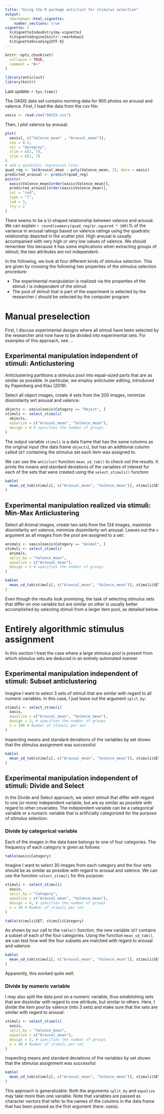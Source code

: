 ```yaml
---
title: "Using the R package anticlust for stimulus selection"
output: 
  rmarkdown::html_vignette:
    number_sections: true
vignette: >
  %\VignetteIndexEntry{my-vignette}
  %\VignetteEngine{knitr::rmarkdown}
  %\VignetteEncoding{UTF-8}
---
```


```r
knitr::opts_chunk$set(
  collapse = TRUE,
  comment = "#>"
)
```

```r
library(anticlust)
library(knitr)
```

Last update: `r Sys.time()`

The OASIS data set contains norming data for 900 photos on arousal 
and valence. First, I load the data from the csv file:

```r
oasis <- read.csv("OASIS.csv")
```

Then, I plot valence by arousal:

```r
plot(
  oasis[, c("Valence_mean" , "Arousal_mean")], 
  cex = 0.3, 
  col = "darkgrey",
  xlim = c(1, 7),
  ylim = c(1, 7)
)
# add a quadratic regression line:
quad_reg <- lm(Arousal_mean ~ poly(Valence_mean, 2), data = oasis)
predicted_arousal <- predict(quad_reg)
points(
  oasis$Valence_mean[order(oasis$Valence_mean)],
  predicted_arousal[order(oasis$Valence_mean)], 
  col = "red", 
  type = "l",
  lwd = 3,
  lty = 2
)

```

There seems to be a U-shaped relationship between valence and arousal. 
We can explain `r round(summary(quad_reg)$r.squared * 100)`% of the 
variance in arousal ratings based on valence ratings using the quadratic 
relationship depicted in the scatter plot. High arousal is usually 
accompanied with very high or very low values of valence. We should 
remember this because it has some implications when extracting groups of 
stimuli; the two attributes are not independent.

In the following, we look at four different kinds of stimulus selection.
This are given by crossing the following two properties of the stimulus
selection procedure:

- The experimental manipulation is realized via the properties of the 
stimuli / is independent of the stimuli
- The pool of stimuli that is part of the experiment is selected by the 
researcher / should be selected by the computer program

# Manual preselection

First, I discuss experimental designs where all stimuli have been 
selected by the researcher and now have to be divided into experimental
sets. For examples of this approach, see ...

## Experimental manipulation independent of stimuli: Anticlustering

Anticlustering partitions a stimulus pool into equal-sized parts that
are as similar as possible. In particular, we employ anticluster editing,
introduced by Papenberg and Klau (2019). 

Select all object images, create 4 sets from the 200 images, minimize 
dissimilarity wrt arousal and valence:

```r
objects <- oasis[oasis$Category == "Object", ]
stimuli <- select_stimuli(
  objects,
  equalize = c("Arousal_mean", "Valence_mean"),
  design = 4 # specifies the number of groups
)
```

The output variable `stimuli` is a data frame that has the same columns
as the original input (the data frame `objects`), but has an additional
column called `SET` containing the stimulus set each item was assigned 
to.

We can use the `anticlust` function `mean_sd_tab()` to check out the 
results. It prints the means and standard deviations of the variables of 
interest for each of the sets that were created using the 
`select_stimuli()` function:

```r
kable(
  mean_sd_tab(stimuli[, c("Arousal_mean", "Valence_mean")], stimuli$SET)
)
```

## Experimental manipulation realized via stimuli: Min-Max Anticlustering

Select all Animal images, create two sets from the 134 images, maximize
dissimilarity wrt valence, minimize dissimilarity wrt arousal. Leaves out
the `n` argument as all images from the pool are assigned to a set:

```r

animals <- oasis[oasis$Category == "Animal", ]
stimuli <- select_stimuli(
  animals,
  split_by = "Valence_mean",
  equalize = c("Arousal_mean"),
  design = 2 # specifies the number of groups
)

kable(
  mean_sd_tab(stimuli[, c("Arousal_mean", "Valence_mean")], stimuli$SET)
)

```

Even though the results look promising, the task of selecting stimulus
sets that differ on one variable but are similar on other is usually 
better accomplished by selecting stimuli from a larger item pool, as 
detailed below.

# Entirely algorithmic stimulus assignment

In this section I treat the case where a large stimulus pool is present
from which stimulus sets are deduced in an entirely automated manner

## Experimental manipulation independent of stimuli: Subset anticlustering

Imagine I want to select 3 sets of stimuli that are similar with regard
to all numeric variables. In this case, I just leave out the argument 
`split_by`: 

```r
stimuli <- select_stimuli(
  oasis,
  equalize = c("Arousal_mean", "Valence_mean"),
  design = 3, # specifies the number of groups
  n = 100 # Number of stimuli per set
)
```

Inspecting means and standard deviations of the variables by set shows
that the stimulus assignment was successful:

```r
kable(
  mean_sd_tab(stimuli[, c("Arousal_mean", "Valence_mean")], stimuli$SET)
)
```

## Experimental manipulation independent of stimuli: Divide and Select

In the Divide and Select approach, we select stimuli that differ with 
regard to one (or more) independent variable, but are as similar as 
possible with regard to other covariates. The independent variable can 
be a categorical variable or a numeric variable that is artificially 
categorized for the purpose of stimulus selection.

### Divide by categorical variable

Each of the images in the data base belongs to one of four 
categories. The frequency of each category is given as follows:

```r
table(oasis$Category)
```

Imagine I want to select 30 images from each category and the four
sets should be as similar as possible with regard to arousal and
valence. We can use the function `select_stimuli` for this purpose:

```r

stimuli <- select_stimuli(
  oasis,
  split_by = "Category",
  equalize = c("Arousal_mean", "Valence_mean"),
  design = 4, # specifies the number of groups
  n = 30 # Number of stimuli per set
)

table(stimuli$SET, stimuli$Category)
```

As shown by our call to the `table()` function, the new variable `SET` 
contains a subset of each of the four categories. Using the function 
`mean_sd_tab()`, we can test how well the four subsets are matched with 
regard to arousal and valence:

```r
kable(
  mean_sd_tab(stimuli[, c("Arousal_mean", "Valence_mean")], stimuli$SET)
)
```

Apparently, this worked quite well.

### Divide by numeric variable

I may also split the data pool on a numeric variable, thus establishing
sets that are dissimilar with regard to one attribute, but similar to 
others. Here, I divide the item pool by valence (into 3 sets) and make
sure that the sets are similar with regard to arousal:

```r

stimuli <- select_stimuli(
  oasis,
  split_by = "Valence_mean",
  equalize = c("Arousal_mean"),
  design = 3, # specifies the number of groups
  n = 40 # Number of stimuli per set
)
```

Inspecting means and standard deviations of the variables by set shows
that the stimulus assignment was successful:

```r
kable(
  mean_sd_tab(stimuli[, c("Arousal_mean", "Valence_mean")], stimuli$SET)
)
```

This approach is generalizable: Both the arguments `split_by` and 
`equalize` may take more than one variable. Note that variables are
passed as character vectors that refer to the names of the columns in
the data frame that has been passed as the first argument (here: oasis).
